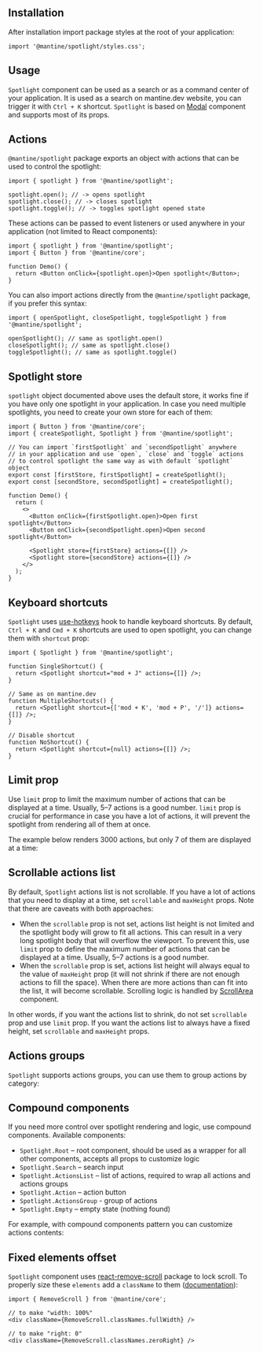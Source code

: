 

## Installation

<InstallScript packages="@mantine/spotlight" />

After installation import package styles at the root of your application:

```tsx
import '@mantine/spotlight/styles.css';
```

## Usage

`Spotlight` component can be used as a search or as a command center of your application.
It is used as a search on mantine.dev website, you can trigger it with `Ctrl + K` shortcut.
`Spotlight` is based on [Modal](/core/modal) component and supports most of its props.

<Demo data={SpotlightDemos.usage} />

## Actions

`@mantine/spotlight` package exports an object with actions that can be used to control the spotlight:

```tsx
import { spotlight } from '@mantine/spotlight';

spotlight.open(); // -> opens spotlight
spotlight.close(); // -> closes spotlight
spotlight.toggle(); // -> toggles spotlight opened state
```

These actions can be passed to event listeners or used anywhere in your application
(not limited to React components):

```tsx
import { spotlight } from '@mantine/spotlight';
import { Button } from '@mantine/core';

function Demo() {
  return <Button onClick={spotlight.open}>Open spotlight</Button>;
}
```

You can also import actions directly from the `@mantine/spotlight` package, if you prefer this syntax:

```tsx
import { openSpotlight, closeSpotlight, toggleSpotlight } from '@mantine/spotlight';

openSpotlight(); // same as spotlight.open()
closeSpotlight(); // same as spotlight.close()
toggleSpotlight(); // same as spotlight.toggle()
```

## Spotlight store

`spotlight` object documented above uses the default store, it works fine if you have only one spotlight
in your application. In case you need multiple spotlights, you need to create your own store for each of them:

```tsx
import { Button } from '@mantine/core';
import { createSpotlight, Spotlight } from '@mantine/spotlight';

// You can import `firstSpotlight` and `secondSpotlight` anywhere
// in your application and use `open`, `close` and `toggle` actions
// to control spotlight the same way as with default `spotlight` object
export const [firstStore, firstSpotlight] = createSpotlight();
export const [secondStore, secondSpotlight] = createSpotlight();

function Demo() {
  return (
    <>
      <Button onClick={firstSpotlight.open}>Open first spotlight</Button>
      <Button onClick={secondSpotlight.open}>Open second spotlight</Button>

      <Spotlight store={firstStore} actions={[]} />
      <Spotlight store={secondStore} actions={[]} />
    </>
  );
}
```

## Keyboard shortcuts

`Spotlight` uses [use-hotkeys](/hooks/use-hotkeys) hook to handle keyboard shortcuts.
By default, `Ctrl + K` and `Cmd + K` shortcuts are used to open spotlight, you can change them
with `shortcut` prop:

```tsx
import { Spotlight } from '@mantine/spotlight';

function SingleShortcut() {
  return <Spotlight shortcut="mod + J" actions={[]} />;
}

// Same as on mantine.dev
function MultipleShortcuts() {
  return <Spotlight shortcut={['mod + K', 'mod + P', '/']} actions={[]} />;
}

// Disable shortcut
function NoShortcut() {
  return <Spotlight shortcut={null} actions={[]} />;
}
```

## Limit prop

Use `limit` prop to limit the maximum number of actions that can be displayed at a time.
Usually, 5–7 actions is a good number. `limit` prop is crucial for performance in case
you have a lot of actions, it will prevent the spotlight from rendering all of them at once.

The example below renders 3000 actions, but only 7 of them are displayed at a time:

<Demo data={SpotlightDemos.limit} />

## Scrollable actions list

By default, `Spotlight` actions list is not scrollable. If you have a lot of actions that
you need to display at a time, set `scrollable` and `maxHeight` props. Note that there are
caveats with both approaches:

- When the `scrollable` prop is not set, actions list height is not limited and the spotlight
  body will grow to fit all actions. This can result in a very long spotlight body that will
  overflow the viewport. To prevent this, use `limit` prop to define the maximum number of actions
  that can be displayed at a time. Usually, 5–7 actions is a good number.
- When the `scrollable` prop is set, actions list height will always equal to the value of `maxHeight` prop
  (it will not shrink if there are not enough actions to fill the space). When there are more
  actions than can fit into the list, it will become scrollable. Scrolling logic is handled
  by [ScrollArea](/core/scroll-area) component.

In other words, if you want the actions list to shrink, do not set `scrollable` prop and use `limit`
prop. If you want the actions list to always have a fixed height, set `scrollable` and `maxHeight` props.

<Demo data={SpotlightDemos.scrollable} />

## Actions groups

`Spotlight` supports actions groups, you can use them to group actions by category:

<Demo data={SpotlightDemos.groups} />

## Compound components

If you need more control over spotlight rendering and logic, use compound components.
Available components:

- `Spotlight.Root` – root component, should be used as a wrapper for all other components, accepts all props to customize logic
- `Spotlight.Search` – search input
- `Spotlight.ActionsList` – list of actions, required to wrap all actions and actions groups
- `Spotlight.Action` – action button
- `Spotlight.ActionsGroup` - group of actions
- `Spotlight.Empty` – empty state (nothing found)

<Demo data={SpotlightDemos.compound} />

For example, with compound components pattern you can customize actions contents:

<Demo data={SpotlightDemos.customAction} />

## Fixed elements offset

`Spotlight` component uses [react-remove-scroll](https://github.com/theKashey/react-remove-scroll)
package to lock scroll. To properly size these `elements` add a `className` to them ([documentation](https://github.com/theKashey/react-remove-scroll#positionfixed-elements)):

```tsx
import { RemoveScroll } from '@mantine/core';

// to make "width: 100%"
<div className={RemoveScroll.classNames.fullWidth} />

// to make "right: 0"
<div className={RemoveScroll.classNames.zeroRight} />
```
